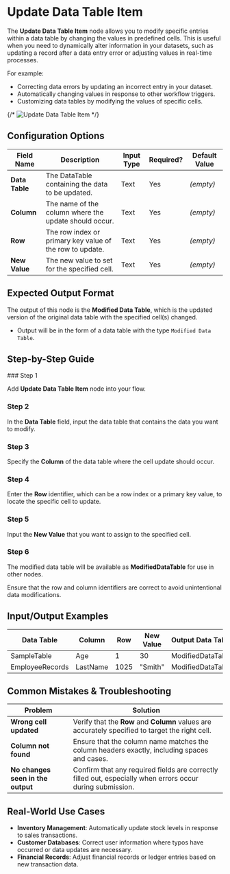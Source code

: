 
# Update Data Table Item

The **Update Data Table Item** node allows you to modify specific entries within a data table by changing the values in predefined cells. This is useful when you need to dynamically alter information in your datasets, such as updating a record after a data entry error or adjusting values in real-time processes.

For example:

- Correcting data errors by updating an incorrect entry in your dataset.
- Automatically changing values in response to other workflow triggers.
- Customizing data tables by modifying the values of specific cells.

{/* ![Update Data Table Item](./update-data-table-item.png) */}

## Configuration Options

| Field Name     | Description                                              | Input Type | Required? | Default Value |
| -------------- | -------------------------------------------------------- | ---------- | --------- | ------------- |
| **Data Table** | The DataTable containing the data to be updated.         | Text       | Yes       | _(empty)_     |
| **Column**     | The name of the column where the update should occur.    | Text       | Yes       | _(empty)_     |
| **Row**        | The row index or primary key value of the row to update. | Text       | Yes       | _(empty)_     |
| **New Value**  | The new value to set for the specified cell.             | Text       | Yes       | _(empty)_     |

## Expected Output Format

The output of this node is the **Modified Data Table**, which is the updated version of the original data table with the specified cell(s) changed.

- Output will be in the form of a data table with the type `Modified Data Table`.

## Step-by-Step Guide

<Steps>
### Step 1

Add **Update Data Table Item** node into your flow.

### Step 2

In the **Data Table** field, input the data table that contains the data you want to modify.

### Step 3

Specify the **Column** of the data table where the cell update should occur.

### Step 4

Enter the **Row** identifier, which can be a row index or a primary key value, to locate the specific cell to update.

### Step 5

Input the **New Value** that you want to assign to the specified cell.

### Step 6

The modified data table will be available as **ModifiedDataTable** for use in other nodes.

</Steps>

<Callout type="info" title="Tip">
  Ensure that the row and column identifiers are correct to avoid unintentional
  data modifications.
</Callout>

## Input/Output Examples

| Data Table      | Column   | Row  | New Value | Output Data Table |
| --------------- | -------- | ---- | --------- | ----------------- |
| SampleTable     | Age      | 1    | 30        | ModifiedDataTable |
| EmployeeRecords | LastName | 1025 | "Smith"   | ModifiedDataTable |

## Common Mistakes & Troubleshooting

| Problem                           | Solution                                                                                                   |
| --------------------------------- | ---------------------------------------------------------------------------------------------------------- |
| **Wrong cell updated**            | Verify that the **Row** and **Column** values are accurately specified to target the right cell.           |
| **Column not found**              | Ensure that the column name matches the column headers exactly, including spaces and cases.                |
| **No changes seen in the output** | Confirm that any required fields are correctly filled out, especially when errors occur during submission. |

## Real-World Use Cases

- **Inventory Management**: Automatically update stock levels in response to sales transactions.
- **Customer Databases**: Correct user information where typos have occurred or data updates are necessary.
- **Financial Records**: Adjust financial records or ledger entries based on new transaction data.
